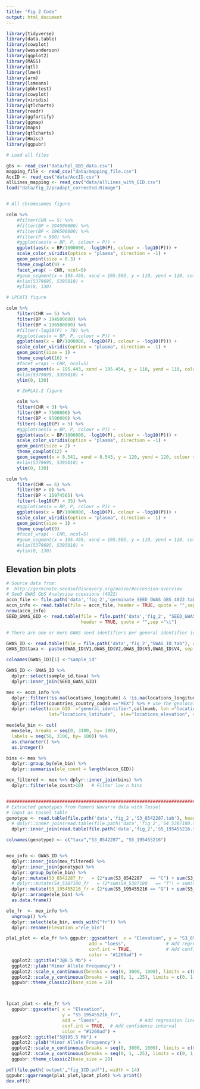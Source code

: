 ```yaml
---
title: "Fig 2 Code"
output: html_document
---
```

```r
library(tidyverse)
library(data.table)
library(cowplot)
library(wesanderson)
library(ggplot2)
library(MASS)
library(qtl)
library(lme4)
library(arm)
library(lsmeans)
library(pbkrtest)
library(cowplot)
library(viridis)
library(qtlcharts)
library(readr)
library(ggfortify)
library(ggmap)
library(maps)
library(qtlcharts)
library(Hmisc)
library(ggpubr)
```

```r
# Load all files

gbs <- read_csv("data/hpl_GBS_data.csv")
mapping_file <- read_csv("data/mapping_file.csv")
AccID <- read_csv("data/AccID.csv")
allLines_mapping <- read_csv("data/allLines_with_GID.csv")
load("data/fig_2/pcadapt_corrected.Rimage")


# All chromosomes figure

colm %>%
	#filter(CHR == 5) %>%
	#filter(BP > 194500000) %>%
	#filter(BP < 196500000) %>%
	#filter(P > 900) %>%
	#ggplot(aes(x = BP, P, colour = P)) +
	ggplot(aes(x = BP/1000000, -log10(P), colour = -log10(P))) +
	scale_color_viridis(option = "plasma", direction = -1) +
	geom_point(size = 0.3) +
	theme_cowplot(9) +
	facet_wrap( ~ CHR, ncol=5)
	#geom_segment(x = 195.495, xend = 195.505, y = 110, yend = 110, colour = "red", size = 6) +
	#xlim(5379695, 5395010) +
	#ylim(0, 130)

# LPCAT1 figure

colm %>%
	filter(CHR == 5) %>%
	filter(BP > 194500000) %>%
	filter(BP < 196500000) %>%
	#filter(-log10(P) > 70) %>%
	#ggplot(aes(x = BP, P, colour = P)) +
	ggplot(aes(x = BP/1000000, -log10(P), colour = -log10(P))) +
	scale_color_viridis(option = "plasma", direction = -1) +
	geom_point(size = 1) +
	theme_cowplot(16) +
	#facet_wrap( ~ CHR, ncol=5)
	geom_segment(x = 195.443, xend = 195.454, y = 110, yend = 110, colour = "red", size = 6) +
	#xlim(5379695, 5395010) +
	ylim(0, 130)

	# ZmPLA1.2 figure

	colm %>%
	filter(CHR < 3) %>%
	filter(BP > 7500000) %>%
	filter(BP < 9500000) %>%
	filter(-log10(P) > 5) %>%
	#ggplot(aes(x = BP, P, colour = P)) +
	ggplot(aes(x = BP/1000000, -log10(P), colour = -log10(P))) +
	scale_color_viridis(option = "plasma", direction = -1) +
	geom_point(size = 2) +
	theme_cowplot(12) +
	geom_segment(x = 8.541, xend = 8.543, y = 120, yend = 120, colour = "red", size = 6) +
	#xlim(5379695, 5395010) +
	ylim(0, 130)
```


```r
colm %>%
	filter(CHR == 6) %>%
	filter(BP > 0) %>%
	filter(BP < 15974565) %>%
	filter(-log10(P) > 35) %>%
	#ggplot(aes(x = BP, P, colour = P)) +
	ggplot(aes(x = BP/1000000, -log10(P), colour = -log10(P))) +
	scale_color_viridis(option = "plasma", direction = -1) +
	geom_point(size = 1) +
	theme_cowplot(9)
	#facet_wrap( ~ CHR, ncol=5)
	#geom_segment(x = 195.495, xend = 195.505, y = 110, yend = 110, colour = "red", size = 6) +
	#xlim(5379695, 5395010) +
	#ylim(0, 130)
```

## Elevation bin plots

```r

# Source data from:
#  http://germinate.seedsofdiscovery.org/maize/#accession-overview
# SeeD GWAS GbS Analysisa ccessions (4022)
accn_file <- file.path('data','fig_2','germinate_SEED_GWAS_GBS_4022.tab')
accn_info <- read.table(file = accn_file, header = TRUE, quote = "",sep ="\t")
nrow(accn_info)
SEED_GWAS_GID <- read.table(file = file.path('data','fig_2', "SEED_GWAS_GID.tab"),
                            header = TRUE, quote = "",sep ="\t")

# There are one or more GWAS seed identifiers per general identifier in the table

GWAS_ID <- read.table(file = file.path('data','fig_2',"GWAS_ID.tab"), quote = "",sep ="\t")
GWAS_ID$taxa <- paste(GWAS_ID$V1,GWAS_ID$V2,GWAS_ID$V3,GWAS_ID$V4, sep = ":")

colnames(GWAS_ID)[1] <-"sample_id"

GWAS_ID <- GWAS_ID %>%
  dplyr::select(sample_id,taxa) %>%
  dplyr::inner_join(SEED_GWAS_GID)

mex <- accn_info %>%
  dplyr::filter(!is.na(locations_longitude) & !is.na(locations_longitude)) %>%
  dplyr::filter(countries_country_code3 =="MEX") %>% # use the geolocator to retrieve this info
  dplyr::select(accn_GID  ="general_identifier",collnumb, lon ="locations_longitude",
                lat="locations_latitude",  ele="locations_elevation", country = "countries_country_code3")

mex$ele_bin <- cut(
  mex$ele, breaks = seq(0, 3100, by= 100),
  labels = seq(50, 3100, by= 100)) %>%
  as.character() %>%
  as.integer()

bins <- mex %>%
  dplyr::group_by(ele_bin) %>%
  dplyr::summarise(ele_count = length(accn_GID))

mex_filtered <- mex %>% dplyr::inner_join(bins) %>%
  dplyr::filter(ele_count>10)   # Filter low n bins


##########################################################################
# Extracted genotypes from Romero Navarro data with Tassel
# input as tassel table
genotype <- read.table(file.path('data','fig_2','S3_8542287.tab'), header = TRUE, sep ="\t") %>%
  # dplyr::inner_join(read.table(file.path('data','fig_2','S4_5387180.tab'), header = TRUE, sep ="\t")  %>%
  dplyr::inner_join(read.table(file.path('data','fig_2','S5_195455216.tab'), header = TRUE, sep ="\t"))

colnames(genotype) <- c("taxa","S3_8542287", "S5_195455216")


mex_info <- GWAS_ID %>%
  dplyr::inner_join(mex_filtered) %>%
  dplyr::inner_join(genotype) %>%
  dplyr::group_by(ele_bin) %>%
  dplyr::mutate(S3_8542287_fr   = (2*sum(S3_8542287   == "C") + sum(S3_8542287   == "S")) / (2*length(taxa))) %>%
  # dplyr::mutate(S4_5387180_fr   = (2*sum(S4_5387180   == "T") + sum(S4_5387180   == "Y")) / (2*length(taxa)))  %>%
  dplyr::mutate(S5_195455216_fr = (2*sum(S5_195455216 == "G") + sum(S5_195455216 == "R")) / (2*length(taxa)))%>%
  dplyr::arrange(ele_bin) %>%
  as.data.frame()

ele_fr  <- mex_info %>%
  ungroup() %>%
  dplyr::select(ele_bin, ends_with("fr")) %>%
  dplyr::rename(Elevation ="ele_bin")

pla1_plot <- ele_fr %>% ggpubr::ggscatter(  x = "Elevation", y = "S3_8542287_fr",
                               add = "loess",               # Add regression line
                               conf.int = TRUE,             # Add confidence interval
                               color = "#1260ad") +
  ggplot2::ggtitle("3@8.5 Mb") +
  ggplot2::ylab("Minor Allele Frequency") +
  ggplot2::scale_x_continuous(breaks = seq(0, 3000, 1000), limits = c(0, 3000)) +
  ggplot2::scale_y_continuous(breaks = seq(0, 1, .25), limits = c(0, 1.15)) +
  ggpubr::theme_classic2(base_size = 20)



lpcat_plot <- ele_fr %>%
  ggpubr::ggscatter( x = "Elevation",
                     y = "S5_195455216_fr",
                     add = "loess",               # Add regression line
                     conf.int = TRUE,  # Add confidence interval
                     color = "#1260ad") +
  ggplot2::ggtitle("5@195.5 Mb") +
  ggplot2::ylab("Minor Allele Frequency") +
  ggplot2::scale_x_continuous(breaks = seq(0, 3000, 1000), limits = c(0, 3000)) +
  ggplot2::scale_y_continuous(breaks = seq(0, 1, .25), limits = c(0, 1.15)) +
  ggpubr::theme_classic2(base_size = 20)

pdf(file.path('output',"fig_1CD.pdf"), width = 14)
ggpubr::ggarrange(pla1_plot,lpcat_plot) %>% print()
dev.off()
```
